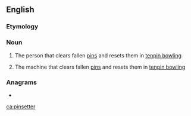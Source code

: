 ==English==

===Etymology===
{{compound|pin|setter|lang=en}}

===Noun===
{{wikipedia}}
{{en-noun}}

# {{label|en|bowling|originally}} The person that clears fallen [[pin]]s and resets them in [[tenpin bowling]]
# {{label|en|bowling}} The machine that clears fallen [[pin]]s and resets them in [[tenpin bowling]]

===Anagrams===
* {{l|en|interstep}}

[[ca:pinsetter]]